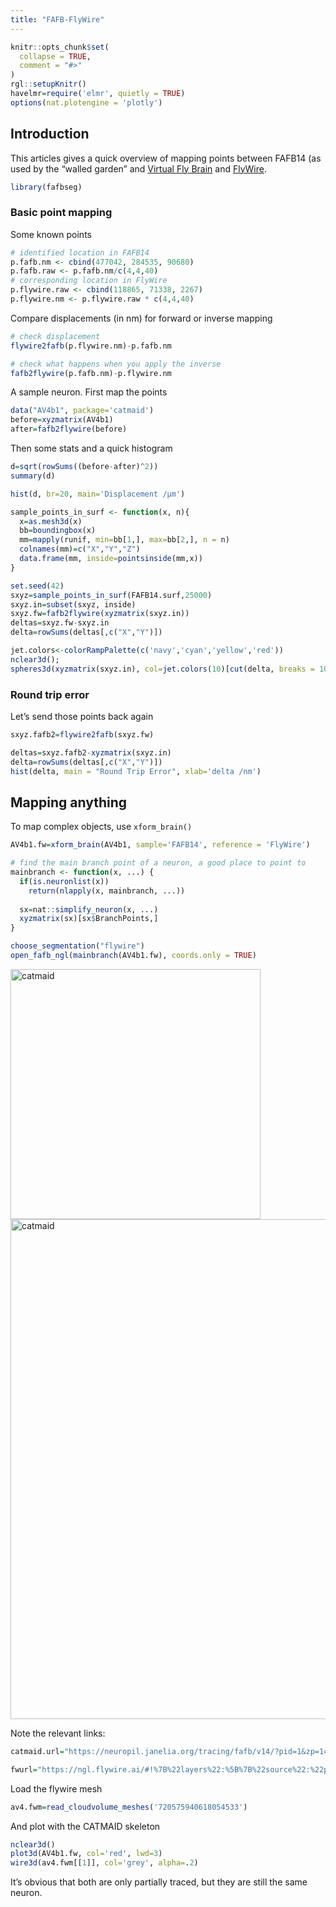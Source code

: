 ```yaml
---
title: "FAFB-FlyWire"
---
```


```r
knitr::opts_chunk$set(
  collapse = TRUE,
  comment = "#>"
)
rgl::setupKnitr()
havelmr=require('elmr', quietly = TRUE)
options(nat.plotengine = 'plotly')
```
## Introduction

This articles gives a quick overview of mapping points between FAFB14 (as used
by the "walled garden" and [Virtual Fly Brain](https://fafb.catmaid.virtualflybrain.org/) and [FlyWire](https://flywire.ai).

```r
library(fafbseg)
```

### Basic point mapping
Some known points 
```r
# identified location in FAFB14
p.fafb.nm <- cbind(477042, 284535, 90680)
p.fafb.raw <- p.fafb.nm/c(4,4,40)
# corresponding location in FlyWire
p.flywire.raw <- cbind(118865, 71338, 2267)
p.flywire.nm <- p.flywire.raw * c(4,4,40)
```

Compare displacements (in nm) for forward or inverse mapping
```r
# check displacement
flywire2fafb(p.flywire.nm)-p.fafb.nm

# check what happens when you apply the inverse
fafb2flywire(p.fafb.nm)-p.flywire.nm
```


A sample neuron. First map the points
```r
data("AV4b1", package='catmaid')
before=xyzmatrix(AV4b1)
after=fafb2flywire(before)
```

Then some stats and a quick histogram
```r
d=sqrt(rowSums((before-after)^2))
summary(d)
```

```r
hist(d, br=20, main='Displacement /µm')
```

```r
sample_points_in_surf <- function(x, n){
  x=as.mesh3d(x)
  bb=boundingbox(x)
  mm=mapply(runif, min=bb[1,], max=bb[2,], n = n)
  colnames(mm)=c("X","Y","Z")
  data.frame(mm, inside=pointsinside(mm,x))
}

```

```r
set.seed(42)
sxyz=sample_points_in_surf(FAFB14.surf,25000)
sxyz.in=subset(sxyz, inside)
sxyz.fw=fafb2flywire(xyzmatrix(sxyz.in))
deltas=sxyz.fw-sxyz.in
delta=rowSums(deltas[,c("X","Y")])
```

```r
jet.colors<-colorRampPalette(c('navy','cyan','yellow','red'))
nclear3d();
spheres3d(xyzmatrix(sxyz.in), col=jet.colors(10)[cut(delta, breaks = 10)], rad=2000)
```

### Round trip error
Let's send those points back again
```r
sxyz.fafb2=flywire2fafb(sxyz.fw)
```

```r
deltas=sxyz.fafb2-xyzmatrix(sxyz.in)
delta=rowSums(deltas[,c("X","Y")])
hist(delta, main = "Round Trip Error", xlab='delta /nm')
```

## Mapping anything

To map complex objects, use `xform_brain()`

```r
AV4b1.fw=xform_brain(AV4b1, sample='FAFB14', reference = 'FlyWire')
```

```r
# find the main branch point of a neuron, a good place to point to
mainbranch <- function(x, ...) {
  if(is.neuronlist(x)) 
    return(nlapply(x, mainbranch, ...))
  
  sx=nat::simplify_neuron(x, ...)
  xyzmatrix(sx)[sx$BranchPoints,]
}
```

```r
choose_segmentation("flywire")
open_fafb_ngl(mainbranch(AV4b1.fw), coords.only = TRUE)
```

![catmaid](catmaid-av4.png){width=400px}
![catmaid](flywire-av4.png){width=800px}

Note the relevant links:
```r
catmaid.url="https://neuropil.janelia.org/tracing/fafb/v14/?pid=1&zp=146720&yp=162452&xp=353219&tool=tracingtool&active_skeleton_id=488055&active_node_id=2693476&sid0=5&s0=1"

fwurl="https://ngl.flywire.ai/#!%7B%22layers%22:%5B%7B%22source%22:%22precomputed://gs://microns-seunglab/drosophila_v0/alignment/image_rechunked%22%2C%22type%22:%22image%22%2C%22blend%22:%22default%22%2C%22shaderControls%22:%7B%7D%2C%22name%22:%22Production-image%22%7D%2C%7B%22source%22:%22graphene://https://prodv1.flywire-daf.com/segmentation/1.0/fly_v31%22%2C%22type%22:%22segmentation_with_graph%22%2C%22segments%22:%5B%220%22%2C%22720575940618054533%22%5D%2C%22skeletonRendering%22:%7B%22mode2d%22:%22lines_and_points%22%2C%22mode3d%22:%22lines%22%7D%2C%22graphOperationMarker%22:%5B%7B%22annotations%22:%5B%5D%2C%22tags%22:%5B%5D%7D%2C%7B%22annotations%22:%5B%5D%2C%22tags%22:%5B%5D%7D%5D%2C%22pathFinder%22:%7B%22color%22:%22#ffff00%22%2C%22pathObject%22:%7B%22annotationPath%22:%7B%22annotations%22:%5B%5D%2C%22tags%22:%5B%5D%7D%2C%22hasPath%22:false%7D%7D%2C%22name%22:%22Production-segmentation_with_graph%22%7D%5D%2C%22navigation%22:%7B%22pose%22:%7B%22position%22:%7B%22voxelSize%22:%5B4%2C4%2C40%5D%2C%22voxelCoordinates%22:%5B88371.25%2C40478.75%2C3668%5D%7D%7D%2C%22zoomFactor%22:8%7D%2C%22perspectiveZoom%22:2230.6094%2C%22jsonStateServer%22:%22https://globalv1.flywire-daf.com/nglstate/post%22%2C%22selectedLayer%22:%7B%22layer%22:%22Production-segmentation_with_graph%22%2C%22visible%22:true%7D%2C%22layout%22:%22xy-3d%22%7D"
```


Load the flywire mesh 

```r
av4.fwm=read_cloudvolume_meshes('720575940618054533')
```


And plot with the CATMAID skeleton

```r
nclear3d()
plot3d(AV4b1.fw, col='red', lwd=3)
wire3d(av4.fwm[[1]], col='grey', alpha=.2)
```

It's obvious that both are only partially traced, but they are still the same
neuron.
